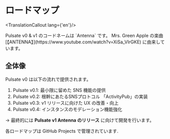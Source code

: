 
# ロードマップ

<TranslationCallout lang={'en'}/>

<Callout type="default">
    Pulsate v0 & v1 のコードネームは `Antenna` です。 Mrs. Green Apple の楽曲
    [【ANTENNA】](https://www.youtube.com/watch?v=XiSa_VIrGKE) に由来しています。
</Callout>

## 全体像

Pulsate v0 は以下の流れで提供されます。

1. Pulsate v0.1: 最小限に留めた SNS 機能の提供
2. Pulsate v0.2: 根幹にあたるSNSプロトコル 「ActivityPub」の実装
3. Pulsate v0.3: v1 リリースに向けた UX の改善・向上
4. Pulsate v0.4: インスタンスのモデレーション機能強化

→ 最終的には **Pulsate v1 Antenna のリリース** に向けて開発を行います。

各ロードマップは GitHub Projects で管理されています.

<Cards>
    <Card title="Pulsate v0.1 Roadmap ↗" href="https://github.com/orgs/pulsate-dev/projects/4"/>
</Cards>
